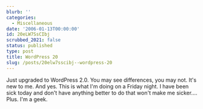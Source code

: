 ```yaml
---
blurb: ''
categories:
  - Miscellaneous
date: '2006-01-13T00:00:00'
id: 20eLW7SsCIbj
scrubbed_2021: false
status: published
type: post
title: WordPress 20
slug: /posts/20elw7sscibj--wordpress-20
---
```


Just upgraded to WordPress 2.0. You may see differences, you may
not. It's new to me. And yes. This is what I'm doing on a Friday
night. I have been sick today and don't have anything better to do
that won't make me sicker.... Plus. I'm a geek.
